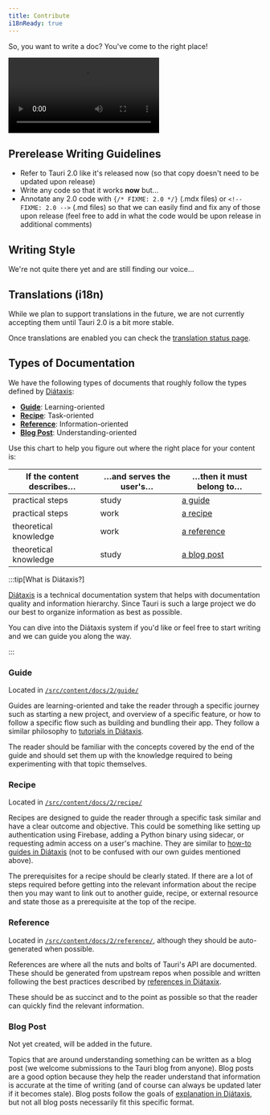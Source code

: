 ```yaml
---
title: Contribute
i18nReady: true
---
```



So, you want to write a doc? You've come to the right place!

![Join us gif](https://media.giphy.com/media/3ohhwznAY9PN08m0H6/giphy.mp4)

## Prerelease Writing Guidelines

- Refer to Tauri 2.0 like it's released now (so that copy doesn't need to be updated upon release)
- Write any code so that it works **now** but...
- Annotate any 2.0 code with `{/* FIXME: 2.0 */}` (.mdx files) or `<!-- FIXME: 2.0 -->` (.md files) so that we can easily find and fix any of those upon release (feel free to add in what the code would be upon release in additional comments)

## Writing Style

We're not quite there yet and are still finding our voice...

<Stub />

## Translations (i18n)

While we plan to support translations in the future, we are not currently accepting them until Tauri 2.0 is a bit more stable.

Once translations are enabled you can check the [translation status page](/contribute/translate-status).

## Types of Documentation

We have the following types of documents that roughly follow the types defined by [Diátaxis](https://diataxis.fr/index.html):

- **[Guide](#guide)**: Learning-oriented
- **[Recipe](#recipe)**: Task-oriented
- **[Reference](#recipe)**: Information-oriented
- **[Blog Post](#blog-post)**: Understanding-oriented

Use this chart to help you figure out where the right place for your content is:

| If the content describes… | …and serves the user's… | …then it must belong to…  |
| ------------------------- | ----------------------- | ------------------------- |
| practical steps           | study                   | [a guide](#guide)         |
| practical steps           | work                    | [a recipe](#recipe)       |
| theoretical knowledge     | work                    | [a reference](#reference) |
| theoretical knowledge     | study                   | [a blog post](#blog-post) |

:::tip[What is Diátaxis?]

[Diátaxis](https://diataxis.fr/index.html#) is a technical documentation system that helps with documentation quality and information hierarchy. Since Tauri is such a large project we do our best to organize information as best as possible.

You can dive into the Diátaxis system if you'd like or feel free to start writing and we can guide you along the way.

:::

### Guide

Located in [`/src/content/docs/2/guide/`](https://github.com/tauri-apps/tauri-docs/tree/starlight/src/content/docs/2/guide)

Guides are learning-oriented and take the reader through a specific journey such as starting a new project, and overview of a specific feature, or how to follow a specific flow such as building and bundling their app. They follow a similar philosophy to [tutorials in Diátaxis](https://diataxis.fr/tutorials.html).

The reader should be familiar with the concepts covered by the end of the guide and should set them up with the knowledge required to being experimenting with that topic themselves.

### Recipe

Located in [`/src/content/docs/2/recipe/`](https://github.com/tauri-apps/tauri-docs/tree/starlight/src/content/docs/2/recipe)

Recipes are designed to guide the reader through a specific task similar and have a clear outcome and objective. This could be something like setting up authentication using Firebase, adding a Python binary using sidecar, or requesting admin access on a user's machine. They are similar to [how-to guides in Diátaxis](https://diataxis.fr/how-to-guides.html) (not to be confused with our own guides mentioned above).

The prerequisites for a recipe should be clearly stated. If there are a lot of steps required before getting into the relevant information about the recipe then you may want to link out to another guide, recipe, or external resource and state those as a prerequisite at the top of the recipe.

### Reference

Located in [`/src/content/docs/2/reference/`](https://github.com/tauri-apps/tauri-docs/tree/starlight/src/content/docs/2/reference), although they should be auto-generated when possible.

References are where all the nuts and bolts of Tauri's API are documented. These should be generated from upstream repos when possible and written following the best practices described by [references in Diátaxix](https://diataxis.fr/reference.html).

These should be as succinct and to the point as possible so that the reader can quickly find the relevant information.

### Blog Post

Not yet created, will be added in the future.

Topics that are around understanding something can be written as a blog post (we welcome submissions to the Tauri blog from anyone). Blog posts are a good option because they help the reader understand that information is accurate at the time of writing (and of course can always be updated later if it becomes stale). Blog posts follow the goals of [explanation in Diátaxis](https://diataxis.fr/explanation.html), but not all blog posts necessarily fit this specific format.
